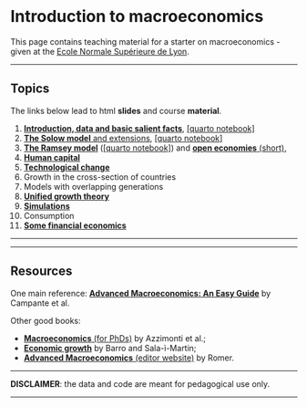 <br/>  
<br/>  


Introduction to macroeconomics
================
This page contains teaching material for a starter on macroeconomics - given at the [Ecole Normale Supérieure de Lyon](https://www.ens-lyon.fr/en/). 

------------------------------------------------------------------------


Topics
----

The links below lead to html **slides** and course **material**.


01. <a href="files/macro/S01_intro.html" target="_blank">**Introduction, data and basic salient facts**</a>, <a href="files/macro/S01_intro.qmd" target="_blank">[quarto notebook]</a>   
02. <a href="files/macro/S02_Solow.html" target="_blank">**The Solow model** and extensions</a>, <a href="files/macro/S02_Solow.qmd" target="_blank">[quarto notebook]</a>    
03. <a href="files/macro/S03_Ramsey.html" target="_blank">**The Ramsey model**</a> (<a href="files/macro/S03_Ramsey.qmd" target="_blank">[quarto notebook]</a>) and <a href="files/macro/S4_open.html" target="_blank">**open economies** (short)</a>,   
04. <a href="files/macro/S5_human_capital.html" target="_blank">**Human capital**</a>   
05. <a href="files/macro/S6_technology.html" target="_blank">**Technological change**</a>   
06. Growth in the cross-section of countries     
07. Models with overlapping generations     
08. <a href="files/macro/S7_unified_theory.html" target="_blank">**Unified growth theory**</a>      
09. <a href="files/macro/S8_Simulations.html" target="_blank">**Simulations**</a>       
10. Consumption
11. <a href="files/macro/S9_finance.html" target="_blank">**Some financial economics**</a>

---------


-----

Resources
----

One main reference: <a href="https://press.lse.ac.uk/site/books/m/10.31389/lsepress.ame/" target="_blank">**Advanced Macroeconomics: An Easy Guide**</a> by Campante et al.   

Other good books:

- <a href="https://phdmacrobook.org/downloads/" target="_blank">**Macroeconomics** (for PhDs)</a> by Azzimonti et al.;  
- <a href="http://piketty.pse.ens.fr/files/BarroSalaIMartin2004.pdf" target="_blank">**Economic growth**</a> by Barro and Sala-ì-Martin;    
- <a href="https://www.mheducation.com/highered/product/advanced-macroeconomics-romer/M9781260185218.html" target="_blank">**Advanced Macroeconomics** (editor website)</a> by Romer.




------------------------------------------------------------------------

**DISCLAIMER**: the data and code are meant for pedagogical use only. 

------------------------------------------------------------------------


